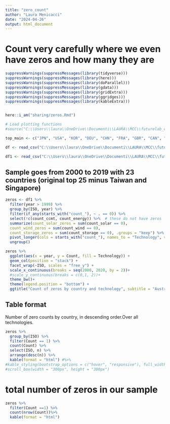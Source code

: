 ```yaml
---
title: "zero_count"
author: "Laura Menicacci"
date: "2024-04-26"
output: html_document
---
```

# Count very carefully where we even have zeros and how many they are

```r

suppressWarnings(suppressMessages(library(tidyverse)))
suppressWarnings(suppressMessages(library(here)))
suppressWarnings(suppressMessages(library(doParallel)))
suppressWarnings(suppressMessages(library(gdata)))
suppressWarnings(suppressMessages(library(gridExtra)))
suppressWarnings(suppressMessages(library(ggridges)))
suppressWarnings(suppressMessages(library(kableExtra)))


here::i_am("sharing/zeros.Rmd")

# Load plotting functions
#source("C:\\Users\\laura\\OneDrive\\Documenti\\LAURA\\MCC\\futurelab_ceres\\patent_data_project\\code\\plotting_functions.R")

top_main <- c("JPN", "USA", "KOR", "DEU", "CHN", "FRA", "GBR", "CAN", "ITA", "DNK", "NLD", "IND", "AUT", "CHE", "SWE", "ESP", "AUS", "ISR", "BEL", "FIN", "RUS", "NOR", "BRA")

df <- read_csv("C:\\Users\\laura\\OneDrive\\Documenti\\LAURA\\MCC\\futurelab_ceres\\patent_data_project\\data\\patents_panel_5techs.csv", show_col_types = F)  %>% filter(ISO %in% top_main)

df1 <- read_csv("C:\\Users\\laura\\OneDrive\\Documenti\\LAURA\\MCC\\futurelab_ceres\\patent_data_project\\data\\patents_panel_5techs_spread.csv", show_col_types = F)  %>% filter(ISO %in% top_main)

```

## Sample goes from 2000 to 2019 with 23 countries (original top 25 minus Taiwan and Singapore)
```r

zeros <- df1 %>%
  filter(year > 1999) %>% 
  group_by(ISO, year) %>% 
  filter(if_any(starts_with("count_"), ~ . == 0)) %>% 
  select(!c(count_ccmt, count_energy)) %>%  # these do not have zeros
  summarize(count_solar_zeros = sum(count_solar == 0),
  count_wind_zeros = sum(count_wind == 0), 
  count_storage_zeros = sum(count_storage == 0), .groups = "keep") %>% 
  pivot_longer(cols = starts_with("count_"), names_to = "Technology", values_to = "Count") %>% 
  ungroup()

zeros %>% 
  ggplot(aes(x = year, y = Count, fill = Technology)) +
  geom_col(position = "stack") +
  facet_wrap(~ISO, scales = "free_y") +
  scale_x_continuous(breaks = seq(2000, 2020, by = 2))+
  #scale_y_continuous(breaks = c(0,1, 2))+
  theme_bw()+
  theme(legend.position = "bottom") + 
  ggtitle("Count of zeros by country and technology", subtitle = "Australia and Japan have no zeros. Ccmt and energy have no zeros.")


```


## Table format 

Number of zero counts by country, in descending order.Over all technologies. 

```r

zeros %>% 
  group_by(ISO) %>% 
  filter(Count == 1) %>% 
  count(Count) %>% 
  select(ISO, n) %>% 
  arrange(desc(n)) %>% 
  kable(format = "html") #%>% 
#kable_styling(bootstrap_options = c("hover", "responsive"), full_width = F, fixed_thead = T, position = "left") %>% 
#scroll_box(width = "300px", height = "300px")

```


# total number of zeros in our sample
```r
zeros %>% 
  filter(Count ==1) %>% 
  count(nrow(Count))%>% 
  kable(format = "html") 
```



